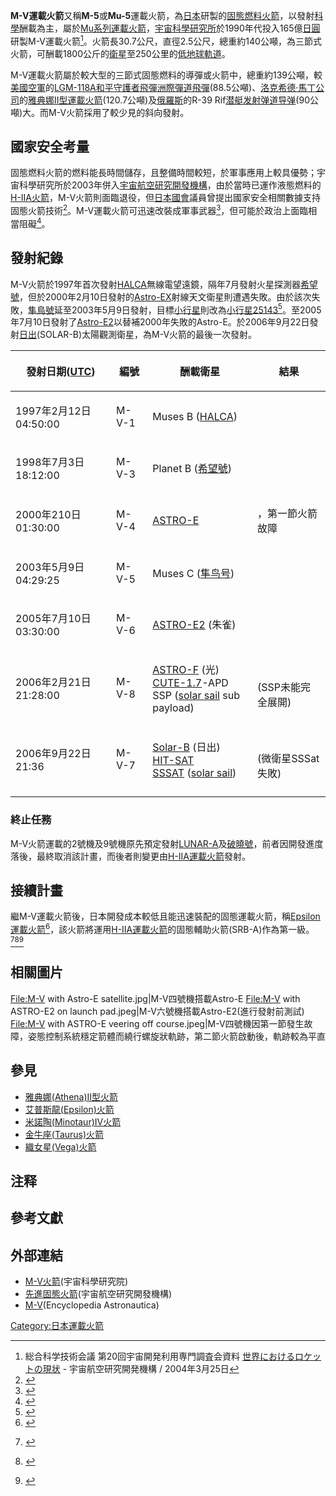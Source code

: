 {{Infobox rocket
|name =M-V運載火箭
|image =M-V launching ASTRO-E.jpeg
|caption =M-V發射情形，酬載[[ASTRO-E|ASTRO-E]]
|function =小型[[固態火箭發動機|固態]][[運載火箭|運載火箭]]
|manufacturer =[[日產汽車|日產汽車]] (-2000)<br> {{link-ja|IHI AEROSPACE|IHIエアロスペース}} (-2006)<ref name=IHIAERO>{{Cite web |url=http://www.ihi.co.jp/ia/en/product/rocket.html |title=Projects&Products |publisher=IHI AEROSPACE |accessdate=2011-03-08 |deadurl=yes |archiveurl=https://web.archive.org/web/20110406035626/http://www.ihi.co.jp/ia/en/product/rocket.html |archivedate=2011-04-06 }}</ref>
|country-origin ={{JPN}}
|height =30.8 公尺
|alt-height =101呎
|diameter =2.5公尺
|alt-diameter =8.2 呎
|mass = 137,500 - 139,000 公斤
|alt-mass =303,100 - 306,000 磅
|cpl      =  75億[[日圓|日圓]]<ref>文部科学省宇宙開発委員会推進部会 次期固体ロケットプロジェクトの事前評価結果 付録2 [http://www.mext.go.jp/b_menu/shingi/uchuu/reports/08012404/001.pdf 次期固体ロケットについて] {{Wayback|url=http://www.mext.go.jp/b_menu/shingi/uchuu/reports/08012404/001.pdf |date=20160304205930 }} - 宇宙航空研究開発機構 宇宙基幹システム本部 固体ロケット研究チーム 森田泰弘 / 2007年8月27日</ref>
|cpl-year =  
|alt-cpl  =
|stages = 3或4
|LEO-payload = 1,800 公斤(1號機)<br>1,850 公斤(5號機)<ref>5号機以降の低軌道打ち上げ能力は2.3tであるとする説もある。[http://www.nikkeibp.co.jp/style/biz/feature/matsuura/space/060526_rocket1/ 低コスト化で岐路に立つM-Vロケット (日経BP)] {{Wayback|url=http://www.nikkeibp.co.jp/style/biz/feature/matsuura/space/060526_rocket1/ |date=20110815074120 }}</ref>
|alt-LEO = 
|payload-location = [[極軌道|極軌道]]
|payload = 1,300 公斤
|alt-payload = 2,800 磅
|payloads = [[HALCA|HALCA]]、[[希望號_(太空船)|希望號]]、<br>[[朱雀衛星|ASTRO-E]]、[[隼鸟号|隼鸟号]]<br>[[朱雀衛星|Suzaku]]、[[AKARI|AKARI]]<br>[[日出卫星|日出卫星]]
|status = 退役
|sites = [[種子島太空中心|種子島太空中心]]
|first='''M-V: '''2000年2月10日<br>'''M-V KM:'''1997年2月12日
|last='''M-V:'''2006年9月22日<br>'''M-V KM:'''2003年5月9日
|launches =7次 ('''M-V:''' 4次, '''M-V KM:''' 3次)
|success =6次 ('''M-V:''' 3次, '''M-V KM:''' 3次)
|fail =1次 ('''M-V''')
|stagedata    =  
  {{Infobox rocket/Stage
  |type       =  stage
  |diff       =  
  |stageno    =  -{zh-hans:第一级;zh-tw:第一節}-
  |name       =  [[M-14_(rocket)|M-14]]
  |number     =  1
  |length     =  13.73公尺<ref name="M-V">{{cite web|url=http://www.jaxa.jp/pr/brochure/pdf/01/rocket02.pdf|title=M-V運載火箭|publisher=宇宙航空研究開發機構|deadurl=yes|archiveurl=https://web.archive.org/web/20110810081050/http://www.jaxa.jp/pr/brochure/pdf/01/rocket02.pdf|archivedate=2011-08-10|accessdate=2011-08-30}}</ref>
  |diameter   =  2.5公尺<ref name="M-V"/>
  |empty      =  11公噸<ref name="M-V"/>
  |gross      =  83公噸<ref name="M-V"/>
  |engines    =  1[[固態火箭發動機|固態]]
  |thrust     =  3760千牛頓<ref name="M-V"/>
  |total      =  3760千牛頓<ref name="M-V"/>
  |SI         =  274秒<ref name="M-V"/>
  |burntime   =  51秒<ref name="M-V"/>
  |fuel       =  BP-204J<ref name="M-V"/>
  }} 
  {{Infobox rocket/Stage
  |type       =  stage
  |diff       =  
  |stageno    =  -{zh-hans:第二级;zh-tw:第二節}-
  |name       =  [[M-24_(rocket)|M-24]]
  |number     =  1
  |length     =  6.61公尺<ref name="M-V"/>
  |diameter   =  2.5公尺<ref name="M-V"/>
  |empty      =  4公噸<ref name="M-V"/>
  |gross      =  37公噸<ref name="M-V"/>
  |engines    =  1[[固態火箭發動機|固態]]
  |thrust     =  1520千牛頓<ref name="M-V"/>
  |total      =  1520千牛頓<ref name="M-V"/>
  |SI         =  292秒<ref name="M-V"/>
  |burntime   =  62秒<ref name="M-V"/>
  |fuel       =  BP-208J<ref name="M-V"/>
  }} 
  {{Infobox rocket/Stage
  |type       =  stage
  |diff       =  
  |stageno    =  -{zh-hans:第三级;zh-tw:第三節}-
  |name       =  [[M-34_(rocket)|M-34]]
  |number     =  
  |length     =  3.61公尺(發射時)<br>4.29公尺(延展)<ref name="M-V"/>
  |diameter   =  2.5公尺<ref name="M-V"/>
  |empty      =  1公噸<ref name="M-V"/>
  |gross      =  12公噸<ref name="M-V"/>
  |engines    =  1[[固態火箭發動機|固態]]
  |thrust     =  337千牛頓<ref name="M-V"/>
  |total      =  337千牛頓<ref name="M-V"/>
  |SI         =  301秒<ref name="M-V"/>
  |burntime   =  94秒<ref name="M-V"/>
  |fuel       =  BP-205J<ref name="M-V"/>
  }}
{{Infobox rocket/Stage
  |type       =  stage
  |diff       =  
  |stageno    =  -{zh-hans:第四级;zh-tw:第四節}-{{NoteTag|此節於官方文件並不以第四節稱之，而使用[[日語|日語]]キックステージ|name=stage4}}
  |name       =  [[KM-V1|KM-V1]]
  |number     =  
  |length     =  
  |diameter   =  
  |empty      =  
  |gross      =  
  |engines    = 1[[固態火箭發動機|固態]] 
  |thrust     = 51.9千牛頓 
  |total      =   51.9千牛頓 
  |SI         =  298秒
  |burntime   =  73秒
  |fuel       =  [[固態火箭發動機|固態火箭發動機]]
  }}
}}
'''M-V運載火箭'''又稱'''M-5'''或'''Mu-5'''運載火箭{{NoteTag|日本以[[希臘字母|希臘字母]]命名火箭，Mu指希臘第12個字母M(μ)|name=命名}}，為[[日本|日本]]研製的[[固態火箭發動機|固態燃料火箭]]，以發射[[科學|科學]]酬載為主，屬於[[Mu系列運載火箭|Mu系列運載火箭]]，[[宇宙科學研究所|宇宙科學研究所]]於1990年代投入165億[[日圓|日圓]]研製M-V運載火箭<ref>総合科学技術会議 第20回宇宙開発利用専門調査会資料 [http://www8.cao.go.jp/cstp/tyousakai/cosmo/haihu20/siryo20-1.pdf 世界におけるロケットの現状] {{Wayback|url=http://www8.cao.go.jp/cstp/tyousakai/cosmo/haihu20/siryo20-1.pdf |date=20130129062152 }} - 宇宙航空研究開発機構 / 2004年3月25日</ref>。火箭長30.7公尺，直徑2.5公尺，總重約140公噸，為三節式火箭，可酬載1800公斤的[[人造衛星|衛星]]至250公里的[[低地球軌道|低地球軌道]]。

M-V運載火箭屬於較大型的三節式固態燃料的導彈或火箭中，總重約139公噸，較[[美國空軍|美國空軍]]的[[LGM-118A和平守護者飛彈|LGM-118A和平守護者飛彈]][[洲際彈道飛彈|洲際彈道飛彈]](88.5公噸)、[[洛克希德·馬丁|洛克希德·馬丁公司]]的[[雅典娜運載火箭|雅典娜II型運載火箭]](120.7公噸)及[[俄羅斯|俄羅斯]]的R-39 Rif[[潜艇发射弹道导弹|潜艇发射弹道导弹]](90公噸)大。而M-V火箭採用了較少見的斜向發射。

==國家安全考量==
固態燃料火箭的燃料能長時間儲存，且整備時間較短，於軍事應用上較具優勢；宇宙科學研究所於2003年併入[[宇宙航空研究開發機構|宇宙航空研究開發機構]]，由於當時已運作液態燃料的[[H-IIA運載火箭|H-IIA火箭]]，M-V火箭則面臨退役，但[[日本國會|日本國會]]議員曾提出國家安全相關數據支持固態火箭技術<ref>{{cite news |url=http://www.freep.com/news/nw/djapan11_20030711.htm |title=Japan ponders nuclear weapons |author=Karl Schoenberger |work=[[Detroit_Free_Press|Detroit Free Press]] |date=July 11, 2003 |archiveurl=https://web.archive.org/web/20040625104149/http://www.freep.com/news/nw/djapan11_20030711.htm |archivedate=2004-06-25 |deadurl=yes |accessdate=2011-08-30 }}</ref>。M-V運載火箭可迅速改裝成軍事武器<ref>{{cite web |url=http://www.nikkeibp.co.jp/article/column/20090828/177228/ |title=政治の目指す“日本版NASA”の落とし穴 |first=Shinya |last=Matsuura |date=2009-08-28 |work=松浦晋也の「宇宙開発を読む」 |publisher=Nikkei BP |page=5 |at= |trans_title=The Trap Hole in the Government-Driven "Japanese Version of NASA" |accessdate=2010-06-30 |archive-url=https://web.archive.org/web/20100624114157/http://www.nikkeibp.co.jp/article/column/20090828/177228/ |archive-date=2010-06-24 |dead-url=yes }}</ref>，但可能於政治上面臨相當阻礙<ref>{{cite paper|url=http://www.strategicstudiesinstitute.army.mil/pdffiles/PUB367.pdf#page=88|title=Paths Diverging? The Next Decade in the US-Japan Security Alliance|pages=82|author=William E. Rapp|publisher=Strategic Studies Institute, [[U.S._Army_War_College|U.S. Army War College]]|date=January 2004|access-date=2011-08-30|archive-date=2006-06-25|archive-url=https://web.archive.org/web/20060625024741/http://www.strategicstudiesinstitute.army.mil/pdffiles/PUB367.pdf#page=88|dead-url=no}}</ref>。

==發射紀錄 ==
M-V火箭於1997年首次發射[[HALCA|HALCA]]無線電望遠鏡，隔年7月發射火星探測器[[希望號_(太空船)|希望號]]，但於2000年2月10日發射的[[朱雀衛星|Astro-E]]X射線天文衛星則遭遇失敗。由於該次失敗，[[隼鳥號|隼鳥號]]延至2003年5月9日發射，目標[[小行星|小行星]]則改為[[小行星25143|小行星25143]]<ref>{{cite web |url=http://www.planetary.org/news/2004/0520_Japans_Hayabusa_MUSESC_Swings_By.html |title=Japan's Hayabusa [MUSES-C] Swings By Earth on Way to Asteroid Itokawa – Planetary News | The Planetary Society |publisher=Planetary.org |date=2004-05-20 |accessdate=2010-06-14 |deadurl=yes |archiveurl=https://web.archive.org/web/20101128123442/http://planetary.org/news/2004/0520_Japans_Hayabusa_MUSESC_Swings_By.html |archivedate=2010-11-28 }}</ref>。至2005年7月10日發射了[[朱雀衛星|Astro-E2]]以替補2000年失敗的Astro-E。於2006年9月22日發射[[日出衛星|日出]](SOLAR-B)太陽觀測衛星，為M-V火箭的最後一次發射。

{| border="2" cellpadding="4" cellspacing="0" style="margin: 1em 1em 1em 0; background: #f9f9f9; border: 1px #aaa solid; border-collapse: collapse;"
|----- bgcolor="#FFDEAD"
!發射日期([[UTC|UTC]])!! 編號 !! 酬載衛星 !! 結果
|-
|1997年2月12日04:50:00 || M-V-1 || Muses B ([[HALCA|HALCA]]) || {{yes|成功}}
|-
|1998年7月3日18:12:00 || M-V-3 || Planet B ([[希望號_(太空船)|希望號]]) || {{yes|成功}}
|-
|2000年210日01:30:00 || M-V-4 || [[朱雀衛星|ASTRO-E]] || {{no|失敗}}，第一節火箭故障
|-
|2003年5月9日04:29:25 || M-V-5 || Muses C ([[隼鸟号|隼鸟号]]) || {{yes|成功}}
|-
|2005年7月10日 03:30:00 || M-V-6 || [[朱雀衛星|ASTRO-E2]] (朱雀) || {{yes|成功}}
|-
|2006年2月21日21:28:00 || M-V-8 || [[ASTRO-F|ASTRO-F]] (光)<br/>[[CUTE-1.7|CUTE-1.7]]-APD<br/>SSP ([[solar_sail|solar sail]] sub payload)|| {{yes|成功}}<br> (SSP未能完全展開)<br>
|-
|2006年9月22日21:36 || M-V-7 || [[日出衛星|Solar-B]] (日出) <br/>[[HIT-SAT|HIT-SAT]]<br/>[[SSSAT|SSSAT]] ([[solar_sail|solar sail]])|| {{yes|成功}}<br>(微衛星SSSat失敗)
|-
|}
===終止任務===
M-V火箭運載的2號機及9號機原先預定發射[[LUNAR-A|LUNAR-A]]及[[破曉號|破曉號]]，前者因開發進度落後，最終取消該計畫，而後者則變更由[[H-IIA運載火箭|H-IIA運載火箭]]發射。

==接續計畫==
繼M-V運載火箭後，日本開發成本較低且能迅速裝配的固態運載火箭，稱[[艾普斯龙运载火箭|Epsilon運載火箭]]{{NoteTag|Epsilon為[[希臘字母|希臘字母]]第5個字母Ε(ε)|name=Epsilon}}<ref>{{Cite web|url=http://www.jaxa.jp/projects/rockets/epsilon/index_e.html|title=Epsilon launch vehicle|accessdate=2010-04-01|publisher=JAXA|archive-date=2012-12-28|archive-url=https://www.webcitation.org/6DFpb9qbY?url=http://www.jaxa.jp/projects/rockets/epsilon/index_e.html|dead-url=yes}}</ref>，該火箭將運用[[H-IIA運載火箭|H-IIA運載火箭]]的固態輔助火箭(SRB-A)作為第一級。<ref name=asr-evolution>{{Cite document|url=http://www.senkyo.co.jp/ists2009/papers/html/pdf/2009-g-18.pdf|title=Advanced Solid Rocket Launcher and its Evolution|author=Yasuhiro Morita, Takayuki Imoto, Hiroto Habu, Hirohito Ohtsuka, Keiichi Hori, Takemasa Koreki, Apollo Fukuchi, Yasuyuki Uekusa, Ryojiro Akiba|date=2009-07-10|publisher=27th International Symposium on Space Technology and Science|accessdate=2009-09-20|postscript=<!--None-->}} {{Dead link|date=September 2010|bot=H3llBot}}</ref><ref name=asr-facility>{{Cite document|url=http://www.senkyo.co.jp/ists2009/papers/html/pdf/2009-g-21.pdf|title=A minimized facility concept of the Advanced Solid Rocket launch operation|author=Kazuyuki Miho, Toshiaki Hara, Satoshi.Arakawa, Yasuo Kitai, Masao Yamanishi|date=2009-07-10|publisher=27th International Symposium on Space Technology and Science|accessdate=2009-09-20|postscript=<!--None-->}} {{Dead link|date=September 2010|bot=H3llBot}}</ref><ref>{{cite news|url=http://www.aviationweek.com/aw/generic/story_channel.jsp?channel=space&id=news/Japan111009.xml|title=New Japanese Solid Rocket On Way|publisher=[[Aviation_Week_&_Space_Technology|AVIATION WEEK]]|date=2009-11-10|accessdate=2009-12-30}}</ref>

==相關圖片==
<gallery>
File:M-V with Astro-E satellite.jpg|M-V四號機搭載Astro-E
File:M-V with ASTRO-E2 on launch pad.jpeg|M-V六號機搭載Astro-E2(進行發射前測試)
File:M-V with ASTRO-E veering off course.jpeg|M-V四號機因第一節發生故障，姿態控制系統穩定箭體而繞行螺旋狀軌跡，第二節火箭啟動後，軌跡較為平直
</gallery>

==參見==
*[[雅典娜系列運載火箭|雅典娜(Athena)II型火箭]]
*[[艾普斯龍運載火箭|艾普斯龍(Epsilon)火箭]]
*[[米諾陶系列運載火箭|米諾陶(Minotaur)IV火箭]]
*[[金牛座運載火箭|金牛座(Taurus)火箭]]
*[[織女星運載火箭|織女星(Vega)火箭]]

== 注释 ==
{{NoteFoot}}
==參考文獻==
{{reflist}}
==外部連結==
{{commons|M-V (rocket)}}
*[https://web.archive.org/web/20050709085839/http://www.isas.jaxa.jp/e/enterp/rockets/vehicles/m-v/index.shtml M-V火箭](宇宙科學研究院)
*[https://web.archive.org/web/20100104024255/http://www.jaxa.jp/projects/rockets/solid/index_e.html 先進固態火箭](宇宙航空研究開發機構)
*[https://web.archive.org/web/20051122111020/http://www.astronautix.com/lvs/mv.htm M-V](Encyclopedia Astronautica)

{{日本運載火箭}}
{{ELVs}}

[[Category:日本運載火箭|Category:日本運載火箭]]
